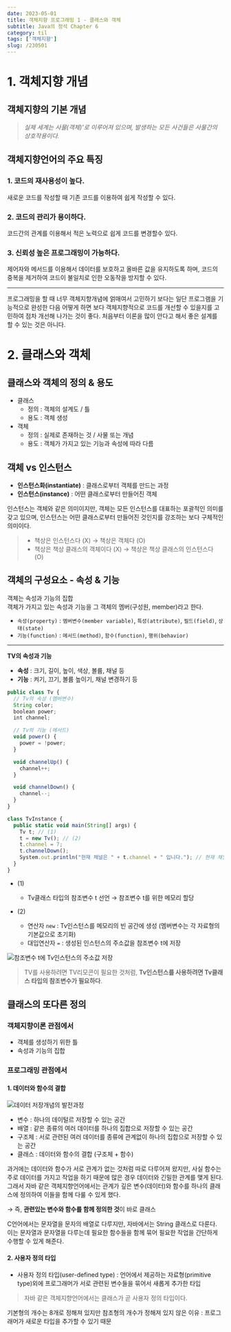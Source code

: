 ```yaml
---
date: 2023-05-01
title: 객체지향 프로그래밍 1 - 클래스와 객체
subtitle: Java의 정석 Chapter 6
category: til
tags: ['객체지향']
slug: /230501
---
```


# 1. 객체지향 개념

## 객체지향의 기본 개념
> *실제 세계는 사물(객체)'로 이루어져 있으며, 발생하는 모든 사건들은 사물간의 상호작용이다.*

## 객체지향언어의 주요 특징

### 1. 코드의 재사용성이 높다.
새로운 코드를 작성할 때 기존 코드를 이용하여 쉽게 작성할 수 있다.

### 2. 코드의 관리가 용이하다.
코드간의 관계를 이용해서 적은 노력으로 쉽게 코드를 변경할수 있다.

### 3. 신뢰성 높은 프로그래밍이 가능하다.
제어자와 메서드를 이용해서 데이터를 보호하고 올바른 값을 유지하도록 하며, 코드의 중복을 제거하여 코드이 불일치로 인한 오동작을 방지할 수 있다.

---

프로그래밍을 할 때 너무 객체지향개념에 얽매여서 고민하기 보다는 일단 프로그램을 기능적으로 완성한 다음 어떻게 하면 보다 객체지향적으로 코드를 개선할 수 있을지를 고민하여 점차 개선해 나가는 것이 좋다. 처음부터 이론을 많이 안다고 해서 좋은 설계를 할 수 있는 것은 아니다.

# 2. 클래스와 객체

## 클래스와 객체의 정의 & 용도

- 클래스
  - 정의 : 객체의 설계도 / 틀
  - 용도 : 객체 생성
- 객체
  - 정의 : 실제로 존재하는 것 / 사물 또는 개념
  - 용도 : 객체가 가지고 있는 기능과 속성에 따라 다름

## 객체 vs 인스턴스

- **인스턴스화(instantiate)** : 클래스로부터 객체를 만드는 과정
- **인스턴스(instance)** : 어떤 클래스로부터 만들어진 객체

인스턴스는 객체와 같은 의미이지만, 객체는 모든 인스턴스를 대표하는 포괄적인 의미를 갖고 있으며, 인스턴스는 어떤 클래스로부터 만들어진 것인지를 강조하는 보다 구체적인 의미이다.

> - 책상은 인스턴스다 (X) → 책상은 객체다 (O)
> - 책상은 책상 클래스의 객체이다 (X) → 책상은 책상 클래스의 인스턴스다 (O)

## 객체의 구성요소 - 속성 & 기능

객체는 속성과 기능의 집합\
객체가 가지고 있는 속성과 기능을 그 객체의 멤버(구성원, member)라고 한다.

- `속성(property)` : `멤버변수(member variable)`, `특성(attribute)`, `필드(field)`, `상태(state)`
- `기능(function)` : `메서드(method)`, `함수(function)`, `행위(behavior)`

---

**TV의 속성과 기능**

- **속성** : 크기, 길이, 높이, 색상, 볼륨, 채널 등
- **기능** : 켜기, 끄기, 볼륨 높이기, 채널 변경하기 등

```js
public class Tv {
  // Tv의 속성 (멤버변수)
  String color;
  boolean power;
  int channel;

  // Tv의 기능 (메서드)
  void power() {
    power = !power;
  }

  void channelUp() {
    channel++;
  }

  void channelDown() {
    channel--;
  }
}

class TvInstance {
  public static void main(String[] args) {
    Tv t; // (1)
    t = new Tv(); // (2)
    t.channel = 7;
    t.channelDown();
    System.out.println("현재 채널은 " + t.channel + " 입니다."); // 현재 채널은 6 입니다.
  }
}
```

- (1)
  - Tv클래스 타입의 참조변수 t 선언 → 참조변수 t를 위한 메모리 할당

- (2)
  - 연산자 `new` : Tv인스턴스를 메모리의 빈 공간에 생성 (멤버변수는 각 자료형의 기본값으로 초기화)
  - 대입연산자 `=` : 생성된 인스턴스의 주소값을 참조변수 t에 저장

![참조변수 t에 Tv인스턴스의 주소값 저장](./2.4.jpeg)

> TV를 사용하려면 TV리모콘이 필요한 것처럼, **Tv인스턴스를 사용하려면 Tv클래스 타입의 참조변수가 필요하다**.

## 클래스의 또다른 정의

### 객체지향이론 관점에서

- 객체를 생성하기 위한 틀
- 속성과 기능의 집합

### 프로그래밍 관점에서

#### 1. 데이터와 함수의 결합

![데이터 저장개념의 발전과정](./2.6.jpeg)

<Caption value='프로그래밍 언어에서 데이터 저장개념의 발전 과정'/>

- 변수 : 하나의 데이털르 저장할 수 있는 공간
- 배열 : 같은 종류의 여러 데이터를 하나의 집합으로 저장할 수 있는 공간
- 구조체 : 서로 관련된 여러 데이터를 종류에 관계없이 하나의 집합으로 저장할 수 있는 공간
- 클래스 : 데이터와 함수의 결합 (구조체 + 함수)

과거에는 데이터와 함수가 서로 관계가 없는 것처럼 따로 다루어져 왔지만, 사실 함수는 주로 데이터를 가지고 작업을 하기 때문에 많은 경우 데이터와 긴밀한 관계를 맺게 된다. 그래서 자바 같은 객체지향언어에서는 관계가 깊은 변수(데이터)와 함수를 하나의 클래스에 정의하여 이들을 함께 다룰 수 있게 했다.

→ 즉, **관련있는 변수와 함수를 함께 정의한 것**이 바로 클래스

C언어에서는 문자열을 문자의 배열로 다루지만, 자바에서는 String 클래스로 다룬다. 이는 문자열과 문자열을 다루는데 필요한 함수들을 함께 묶어 필요한 작업을 간단하게 수행할 수 있게 해준다.

#### 2. 사용자 정의 타입

- 사용자 정의 타입(user-defined type) : 언어에서 제공하는 자료형(primitive type)외에 프로그래머가 서로 관련된 변수들을 묶어서 새롭게 추가한 타입

> 자바 같은 객체지향언어에서는 클래스가 곧 사용자 정의 타입이다.

기본형의 개수는 8개로 정해져 있지만 참조형의 개수가 정해져 있지 않은 이유 : 프로그래머가 새로운 타입을 추가할 수 있기 때문
